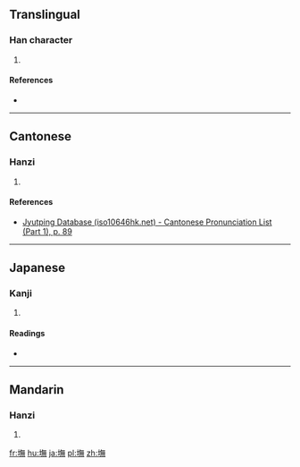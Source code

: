 ==Translingual==

===Han character===
{{Han char|rn=32|rad=土|as=12|sn=15|four=|canj=土人廿火 (GOTF)|ids=⿰[[土]][[無]]}}

# {{defn|Han|sort=土12}}

====References====
* {{Han ref|kx=0239.160|dkj=05486|dj=0479.010|hdz=10488.010|uh=58B2|ud=22706}}

----

==Cantonese==

===Hanzi===
{{yue-hanzi|jyut=mou4|y=mou4}}

# {{defn|lang=yue|sort=土12}}

====References====
*[http://www.iso10646hk.net/jp/document/download.jsp Jyutping Database (iso10646hk.net) - Cantonese Pronunciation List (Part 1), p. 89]

----

==Japanese==

===Kanji===
{{ja-kanji|grade=|rs=土12}}

# {{defn|lang=ja|sort=土12}}

====Readings====
* {{ja-readings|on=[[ぼ]] (bo), [[も]] (mo), [[ぶ]] (bu), [[む]] (mu)|kun=}}

----

==Mandarin==

===Hanzi===
{{cmn-hanzi|pin=[[wǔ]] ([[wu3]])|wg=wu<sup>3</sup>}}

# {{defn|lang=cmn|sort=土12}}

[[fr:墲]]
[[hu:墲]]
[[ja:墲]]
[[pl:墲]]
[[zh:墲]]